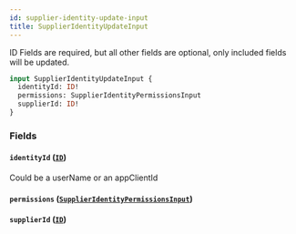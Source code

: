 ```yaml
---
id: supplier-identity-update-input
title: SupplierIdentityUpdateInput
---
```



ID Fields are required, but all other fields are optional, only included fields will be updated.


```graphql
input SupplierIdentityUpdateInput {
  identityId: ID!
  permissions: SupplierIdentityPermissionsInput
  supplierId: ID!
}
```


### Fields

#### `identityId` ([`ID`](/developers/supplier-apis/supply-api/graphql/reference/scalars/id))

Could be a userName or an appClientId


#### `permissions` ([`SupplierIdentityPermissionsInput`](/developers/supplier-apis/supply-api/graphql/reference/inputs/supplier-identity-permissions-input))




#### `supplierId` ([`ID`](/developers/supplier-apis/supply-api/graphql/reference/scalars/id))






